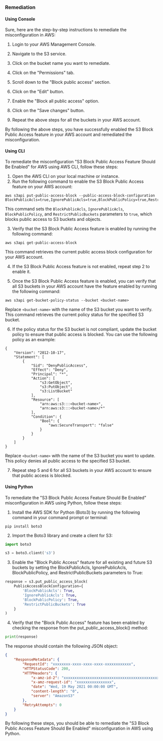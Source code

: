 ### Remediation

#### Using Console

Sure, here are the step-by-step instructions to remediate the misconfiguration in AWS:

1. Login to your AWS Management Console.

2. Navigate to the S3 service.

3. Click on the bucket name you want to remediate.

4. Click on the "Permissions" tab.

5. Scroll down to the "Block public access" section.

6. Click on the "Edit" button.

7. Enable the "Block all public access" option.

8. Click on the "Save changes" button.

9. Repeat the above steps for all the buckets in your AWS account.

By following the above steps, you have successfully enabled the S3 Block Public Access feature in your AWS account and remediated the misconfiguration.

#### Using CLI

To remediate the misconfiguration "S3 Block Public Access Feature Should Be Enabled" for AWS using AWS CLI, follow these steps:

1. Open the AWS CLI on your local machine or instance.
2. Run the following command to enable the S3 Block Public Access feature on your AWS account:

```
aws s3api put-public-access-block --public-access-block-configuration BlockPublicAcls=true,IgnorePublicAcls=true,BlockPublicPolicy=true,RestrictPublicBuckets=true
```

This command sets the `BlockPublicAcls`, `IgnorePublicAcls`, `BlockPublicPolicy`, and `RestrictPublicBuckets` parameters to `true`, which blocks public access to S3 buckets and objects.

3. Verify that the S3 Block Public Access feature is enabled by running the following command:

```
aws s3api get-public-access-block
```

This command retrieves the current public access block configuration for your AWS account.

4. If the S3 Block Public Access feature is not enabled, repeat step 2 to enable it.

5. Once the S3 Block Public Access feature is enabled, you can verify that all S3 buckets in your AWS account have the feature enabled by running the following command:

```
aws s3api get-bucket-policy-status --bucket <bucket-name>
```

Replace `<bucket-name>` with the name of the S3 bucket you want to verify. This command retrieves the current policy status for the specified S3 bucket.

6. If the policy status for the S3 bucket is not compliant, update the bucket policy to ensure that public access is blocked. You can use the following policy as an example:

```
{
    "Version": "2012-10-17",
    "Statement": [
        {
            "Sid": "DenyPublicAccess",
            "Effect": "Deny",
            "Principal": "*",
            "Action": [
                "s3:GetObject",
                "s3:PutObject",
                "s3:ListBucket"
            ],
            "Resource": [
                "arn:aws:s3:::<bucket-name>",
                "arn:aws:s3:::<bucket-name>/*"
            ],
            "Condition": {
                "Bool": {
                    "aws:SecureTransport": "false"
                }
            }
        }
    ]
}
```

Replace `<bucket-name>` with the name of the S3 bucket you want to update. This policy denies all public access to the specified S3 bucket.

7. Repeat step 5 and 6 for all S3 buckets in your AWS account to ensure that public access is blocked.

#### Using Python

To remediate the "S3 Block Public Access Feature Should Be Enabled" misconfiguration in AWS using Python, follow these steps:

1. Install the AWS SDK for Python (Boto3) by running the following command in your command prompt or terminal:
```
pip install boto3
```

2. Import the Boto3 library and create a client for S3:
```python
import boto3

s3 = boto3.client('s3')
```

3. Enable the "Block Public Access" feature for all existing and future S3 buckets by setting the BlockPublicAcls, IgnorePublicAcls, BlockPublicPolicy, and RestrictPublicBuckets parameters to True:
```python
response = s3.put_public_access_block(
    PublicAccessBlockConfiguration={
        'BlockPublicAcls': True,
        'IgnorePublicAcls': True,
        'BlockPublicPolicy': True,
        'RestrictPublicBuckets': True
    }
)
```

4. Verify that the "Block Public Access" feature has been enabled by checking the response from the put_public_access_block() method:
```python
print(response)
```

The response should contain the following JSON object:
```json
{
    "ResponseMetadata": {
        "RequestId": "xxxxxxxx-xxxx-xxxx-xxxx-xxxxxxxxxxxx",
        "HTTPStatusCode": 200,
        "HTTPHeaders": {
            "x-amz-id-2": "xxxxxxxxxxxxxxxxxxxxxxxxxxxxxxxxxxxxxxxxxxxxxxxxxxxxxxxxxxxxxxxx",
            "x-amz-request-id": "xxxxxxxxxxxxxxxx",
            "date": "Wed, 19 May 2021 00:00:00 GMT",
            "content-length": "0",
            "server": "AmazonS3"
        },
        "RetryAttempts": 0
    }
}
```

By following these steps, you should be able to remediate the "S3 Block Public Access Feature Should Be Enabled" misconfiguration in AWS using Python.
